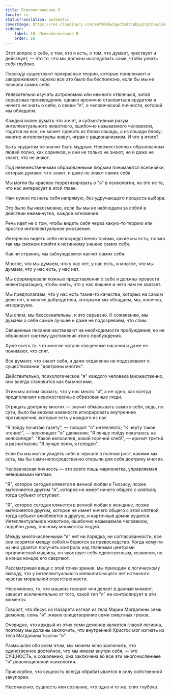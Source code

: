 ```yaml
---
title: Психологическое Я
locale: ru
statusTranslation: automatic
coverImage: https://res.cloudinary.com/xmfm6mhw3gwctndtcubgx2rptnae/image/upload/v1741354419/small_cover_la_gran_rebelion_28716e29d2.webp
sidebar:
    label: 10. Психологическое Я
    order: 10
---
```

Этот вопрос о себе, о том, кто я есть, о том, что думает, чувствует и действует, — это то, что мы должны исследовать сами, чтобы узнать себя глубоко.

Повсюду существуют прекрасные теории, которые привлекают и завораживают; однако все это было бы бесполезно, если бы мы не познали самих себя.

Увлекательно изучать астрономию или немного отвлечься, читая серьезные произведения, однако иронично становиться эрудитом и ничего не знать о себе, о своем "я", о человеческой личности, которой мы обладаем.

Каждый волен думать что хочет, и субъективный разум интеллектуального животного, ошибочно называемого человеком, годится на все, он может сделать из блохи лошадь, а из лошади блоху; многие интеллектуалы живут, играя с рационализмом. И что в итоге?

Быть эрудитом не значит быть мудрым. Невежественных образованных людей полно, как сорняков, и они не только не знают, но и даже не знают, что не знают.

Под невежественными образованными людьми понимаются всезнайки, которые думают, что знают, и даже не знают самих себя.

Мы могли бы красиво теоретизировать о "я" в психологии, но это не то, что нас интересует в этой главе.

Нам нужно познать себя напрямую, без удручающего процесса выбора.

Это было бы невозможно, если бы мы не наблюдали за собой в действии ежеминутно, каждое мгновение.

Речь идет не о том, чтобы видеть себя через какую-то теорию или простое интеллектуальное умозрение.

Интересно видеть себя непосредственно такими, какие мы есть; только так мы сможем прийти к истинному знанию самих себя.

Как ни странно, мы заблуждаемся насчет самих себя.

Многое, что мы думаем, что у нас нет, у нас есть, и многое, что мы думаем, что у нас есть, у нас нет.

Мы сформировали ложные представления о себе и должны провести инвентаризацию, чтобы знать, что у нас лишнее и чего нам не хватает.

Мы предполагаем, что у нас есть такие-то качества, которых на самом деле нет, и многие добродетели, которыми мы обладаем, мы, конечно, игнорируем.

Мы спим, мы бессознательны, и это серьезно. К сожалению, мы думаем о себе самое лучшее и даже не подозреваем, что спим.

Священные писания настаивают на необходимости пробуждения, но не объясняют систему достижения этого пробуждения.

Хуже всего то, что многие читали священные писания и даже не понимают, что спят.

Все думают, что знают себя, и даже отдаленно не подозревают о существовании "доктрины многих".

Действительно, психологическое "я" каждого человека множественно, оно всегда становится как бы многими.

Этим мы хотим сказать, что у нас много "я", а не одно, как всегда предполагают невежественные образованные люди.

Отрицать доктрину многих — значит обманывать самого себя, ведь, по сути, было бы верхом наивности игнорировать внутренние противоречия, которые есть у каждого из нас.

"Я пойду почитаю газету", — говорит "я" интеллекта; "К черту такое чтение!", — восклицает "я" движения; "Я лучше пойду покатаюсь на велосипеде". "Какой велосипед, какой горячий хлеб!", — кричит третий в разногласии; "Я лучше поем, я голоден".

Если бы мы могли увидеть себя в зеркале в полный рост, какими мы есть, мы бы сами непосредственно открыли для себя доктрину многих.

Человеческая личность — это всего лишь марионетка, управляемая невидимыми нитями.

"Я", которое сегодня клянется в вечной любви к Гнозису, позже вытесняется другим "я", которое не имеет ничего общего с клятвой; тогда субъект отступает.

"Я", которое сегодня клянется в вечной любви к женщине, позже вытесняется другим, которое не имеет ничего общего с этой клятвой, тогда субъект влюбляется в другую, и карточный домик рушится. Интеллектуальное животное, ошибочно называемое человеком, подобно дому, полному множества людей.

Между многочисленными "я" нет ни порядка, ни согласованности, все они ссорятся между собой и борются за превосходство. Когда кому-то из них удается получить контроль над главными центрами органической машины, он чувствует себя единственным, хозяином, но в конце концов его свергают.

Рассматривая вещи с этой точки зрения, мы приходим к логическому выводу, что у интеллектуального млекопитающего нет истинного чувства моральной ответственности.

Несомненно, то, что машина говорит или делает в данный момент, зависит исключительно от того, какой тип "я" ее контролирует в эти моменты.

Говорят, что Иисус из Назарета изгнал из тела Марии Магдалины семь демонов, семь "я", живое олицетворение семи смертных грехов.

Очевидно, что каждый из этих семи демонов является главой легиона, поэтому мы должны заключить, что внутренний Христос мог изгнать из тела Магдалины тысячи "я".

Размышляя обо всем этом, мы можем ясно заключить, что единственное достойное, что мы имеем внутри себя, — это СУЩНОСТЬ, к сожалению, она заключена во все эти многочисленные "я" революционной психологии.

Прискорбно, что сущность всегда обрабатывается в силу собственной закупорки.

Несомненно, сущность или сознание, что одно и то же, спит глубоко.


